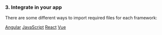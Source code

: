
<Meta title="00-Intro/Getting Started" />

<Start />

### 3. Integrate in your app

There are some different ways to import required files for each framework:

[<db-button variant="secondary">Angular</db-button>](/story/intro-frameworks-angular--page)
[<db-button variant="secondary">JavaScript</db-button>](/story/intro-frameworks-javascript--page)
[<db-button variant="secondary">React</db-button>](/story/intro-frameworks-react--page)
[<db-button variant="secondary">Vue</db-button>](/story/intro-frameworks-vue--page)

<Update />

<License />
